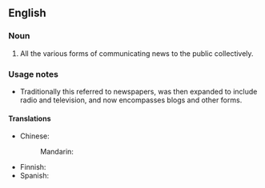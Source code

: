 ==English==

===Noun===
{{wikipedia}}
{{en-noun|head=[[news]] [[media]]|-|s}}

# All the various forms of communicating news to the public collectively.

===Usage notes===
* Traditionally this referred to newspapers, was then expanded to include radio and television, and now encompasses blogs and other forms.

====Translations====
{{trans-top|various forms of news}}
* Chinese: 
*: Mandarin: {{t-needed|cmn}}
{{trans-mid}}
* Finnish: {{t|fi|uutisvälineet|p}}
* Spanish: {{t+|es|prensa|f}}
{{trans-bottom}}